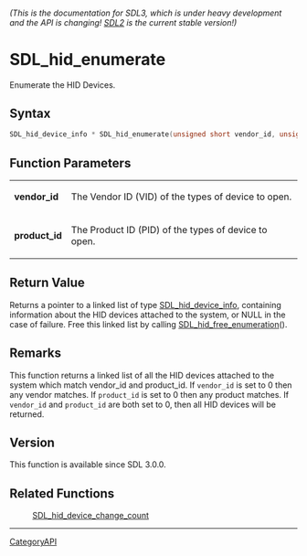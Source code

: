 ====== (This is the documentation for SDL3, which is under heavy development and the API is changing! [https://wiki.libsdl.org/SDL2/ SDL2] is the current stable version!) ======
= SDL_hid_enumerate =

Enumerate the HID Devices.

== Syntax ==

<syntaxhighlight lang='c'>
SDL_hid_device_info * SDL_hid_enumerate(unsigned short vendor_id, unsigned short product_id);
</syntaxhighlight>

== Function Parameters ==

{|
|'''vendor_id'''
|The Vendor ID (VID) of the types of device to open.
|-
|'''product_id'''
|The Product ID (PID) of the types of device to open.
|}

== Return Value ==

Returns a pointer to a linked list of type [[SDL_hid_device_info]],
containing information about the HID devices attached to the system, or
NULL in the case of failure. Free this linked list by calling
[[SDL_hid_free_enumeration]]().

== Remarks ==

This function returns a linked list of all the HID devices attached to the
system which match vendor_id and product_id. If <code>vendor_id</code> is
set to 0 then any vendor matches. If <code>product_id</code> is set to 0
then any product matches. If <code>vendor_id</code> and
<code>product_id</code> are both set to 0, then all HID devices will be
returned.

== Version ==

This function is available since SDL 3.0.0.

== Related Functions ==

:[[SDL_hid_device_change_count]]

----
[[CategoryAPI]]


